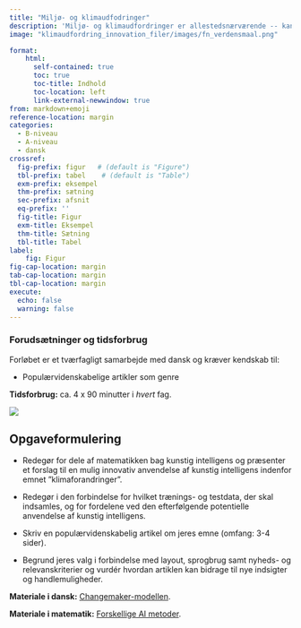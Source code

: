 ```yaml
---
title: "Miljø- og klimaudfodringer"
description: 'Miljø- og klimaudfordringer er allestedsnærværende -- kan kunstig intelligens hjælpe med at løse verdens klimaudfordringer? I dette tværfaglige forløb med dansk arbejdes der med at skrive en populærvidenskabelig artikel, som præsenterer en mulig innovativ anvendelse af kunstig intelligens indenfor emnet ”klimaforandringer”.'
image: "klimaudfordring_innovation_filer/images/fn_verdensmaal.png"

format:
    html: 
      self-contained: true
      toc: true
      toc-title: Indhold
      toc-location: left
      link-external-newwindow: true
from: markdown+emoji
reference-location: margin
categories:
  - B-niveau
  - A-niveau
  - dansk
crossref:
  fig-prefix: figur   # (default is "Figure")
  tbl-prefix: tabel    # (default is "Table")
  exm-prefix: eksempel
  thm-prefix: sætning
  sec-prefix: afsnit
  eq-prefix: ''
  fig-title: Figur
  exm-title: Eksempel
  thm-title: Sætning
  tbl-title: Tabel
label:
    fig: Figur
fig-cap-location: margin
tab-cap-location: margin
tbl-cap-location: margin
execute:
  echo: false
  warning: false
---
```


::: {.callout-tip collapse="true" appearance="minimal"}
### Forudsætninger og tidsforbrug
Forløbet er et tværfagligt samarbejde med dansk og kræver kendskab til:

+ Populærvidenskabelige artikler som genre

**Tidsforbrug:** ca. 4 x 90 minutter i *hvert* fag.

:::

![](klimaudfordring_innovation_filer/images/fn_verdensmaal.png)

## Opgaveformulering



+ Redegør for dele af matematikken bag kunstig intelligens og præsenter et forslag til en mulig innovativ anvendelse af kunstig intelligens indenfor emnet ”klimaforandringer”. 

+ Redegør i den forbindelse for hvilket trænings- og testdata, der skal indsamles, og for fordelene ved den efterfølgende potentielle anvendelse af kunstig intelligens. 

+ Skriv en populærvidenskabelig artikel om jeres emne (omfang: 3-4 sider).

+ Begrund jeres valg i forbindelse med layout, sprogbrug samt nyheds- og relevanskriterier og vurdér hvordan artiklen kan bidrage til nye indsigter og handlemuligheder. 

**Materiale i dansk:** [Changemaker-modellen](https://www.outdoortopia.org/the-changemaker-model).

**Materiale i matematik:** [Forskellige AI metoder](../materialer.qmd).

